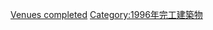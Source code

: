 {{10years|20世紀|完工公園|1996|各年份完工公園}}



[[Category:1996年公園|Venues completed]]
[[Category:1996年完工建築物|Category:1996年完工建築物]]